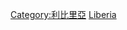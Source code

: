 {{Catnav|頁面分類|地理|国家|非洲国家|利比里亚}}
{{Catnav|頁面分類|地理|国家|按國家分類|各國地理}}
{{Catnav|頁面分類|各種主題的頁面分類|依大洲来作的分类|各大洲地理|非洲地理}}
{{Catnav|頁面分類|各種主題的頁面分類|按國家分類|各國地理}}
{{Commons category|Geography of Liberia}}

[[Category:利比里亞|Category:利比里亞]]
[[Category:非洲各国地理|Liberia]]